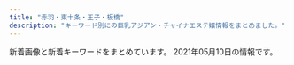 ```yaml
---
title: "赤羽・東十条・王子・板橋"
description: "キーワード別にの巨乳アジアン・チャイナエステ嬢情報をまとめました。"
---
```


新着画像と新着キーワードをまとめています。
2021年05月10日の情報です。

<DmmAffiliateIns />
<KeywordTable
  shops={
    [
    {
        "url": "https://wagaya.xyz.mn/",
        "station": "JR\u738b\u5b50\u99c5\u4e2d\u592e\u53e3",
        "name": "\u6211\u304c\u5bb6",
        "img_links": [
            "https://wagaya.xyz.mn/photos/sites/56/2021/04/2021040506054956.jpg",
            "https://wagaya.xyz.mn/photos/sites/56/2021/04/2021041205512892.jpg",
            "https://wagaya.xyz.mn/photos/sites/56/2021/04/202104050602539.jpg",
            "https://wagaya.xyz.mn/images/s_staff.png",
            "https://wagaya.xyz.mn/images/top.jpg",
            "https://wagaya.xyz.mn/images/s_news.png",
            "https://wagaya.xyz.mn/images/nbj1.png",
            "https://wagaya.xyz.mn/photos/sites/56/2021/04/2021041205512961.jpg",
            "https://wagaya.xyz.mn/images/mobile.jpg"
        ],
        "keywords": {
            "C": 11,
            "D": 20,
            "86": 5,
            "85": 10,
            "83": 5
        }
    },
    {
        "station": "\u5c3e\u4e45\u99c5",
        "img_links": [
            "https://nippori-massage.com/images/esthe1.jpg",
            "https://nippori-massage.com/icon/yelp.png",
            "https://nippori-massage.com/footer/footer-staff.png",
            "https://nippori-massage.com/images/esthe2.jpg",
            "https://nippori-massage.com/images/line_friend.png",
            "https://nippori-massage.com/footer/footer-tel.png",
            "https://nippori-massage.com/icon/twitter.png",
            "https://nippori-massage.com/room/room-l1.jpg",
            "https://nippori-massage.com/icon/line.png",
            "https://nippori-massage.com/mens-esthe/2021/04/15/sakura-s1.jpg",
            "https://nippori-massage.com/staff/sakura-s1.jpg",
            "https://nippori-massage.com/room/room-l4.jpg",
            "https://nippori-massage.com/images/esthe3.jpg",
            "https://nippori-massage.com/images/main-sp.jpg",
            "https://nippori-massage.com/room/room-l3.jpg",
            "https://nippori-massage.com/staff/sakura-l1.jpg",
            "https://nippori-massage.com/images/header3.png",
            "https://nippori-massage.com/images/clear.png",
            "https://nippori-massage.com/footer/footer-line.png",
            "https://nippori-massage.com/images/esthe4.jpg",
            "https://nippori-massage.com/line/10min-coupon.png",
            "https://nippori-massage.com/images/obi.jpg",
            "https://nippori-massage.com/room/room-l2.jpg",
            "https://nippori-massage.com//icon/facebook.png",
            "https://scdn.line-apps.com/n/line_add_friends/btn/ja.png",
            "https://nippori-massage.com/images/qrcode.png",
            "https://nippori-massage.com/images/main1.jpg",
            "https://nippori-massage.com/line/line-qr.png",
            "https://nippori-massage.com/icon/facebook.png"
        ],
        "url": "https://nippori-massage.com/",
        "keywords": {},
        "name": "\u56de\u697d\u82d1"
    },
    {
        "station": "JR\u6771\u5341\u6761\u99c5\u5317\u53e3",
        "img_links": [
            "http://shanshan-esthe.com/img/st16.jpg",
            "http://shanshan-esthe.com/img/sta14.jpg",
            "http://shanshan-esthe.com/img/sta0.jpg",
            "http://shanshan-esthe.com/img/no.png",
            "http://shanshan-esthe.com/img/st14.jpg"
        ],
        "keywords": {
            "D": 2,
            "86": 2
        },
        "name": "\u9999\u9999",
        "url": "http://shanshan-esthe.com/"
    },
    {
        "station": "JR\u5341\u6761\u99c5\u5357\u53e3",
        "name": "\u7e01\u697d",
        "url": "http://figret.xyz/",
        "keywords": {
            "87": 1,
            "D": 3,
            "C": 1,
            "85": 2
        },
        "img_links": [
            "http://figret.xyz/static/picture/bar-news.png",
            "http://figret.xyz/uploads/200520/1-200520094144146.jpg",
            "http://figret.xyz/static/picture/info_text.jpg",
            "http://figret.xyz/static/picture/info1.jpg",
            "http://figret.xyz/static/picture/info2.jpg",
            "http://figret.xyz/static/picture/bar-infomation.png",
            "http://figret.xyz/static/picture/bar-inte.png",
            "http://figret.xyz/uploads/200520/1-200520100455411.jpg",
            "http://figret.xyz/static/picture/bar-girls.png",
            "http://figret.xyz/static/picture/girls-bar.png",
            "http://figret.xyz/uploads/200520/1-200520100430557.jpg",
            "http://figret.xyz/uploads/210501/1-2105011FK05b.jpg"
        ]
    },
    {
        "name": "Last Paradise \uff5e\u30e9\u30b9\u30c8\u30d1\u30e9\u30c0\u30a4\u30b9\uff5e",
        "station": "JR\u8d64\u7fbd\u99c5\u5357\u53e3",
        "img_links": [
            "http://lastpara.net/image/cast/cast_263_1_l.jpg",
            "http://lastpara.net/image/cast/cast_265_1_l.jpg",
            "http://lastpara.net/image/cast/cast_286_1_l.jpg",
            "http://lastpara.net/image/cast/cast_287_1_s.jpg",
            "http://lastpara.net/img/event/camp_top_02.jpg",
            "http://lastpara.net/image/cast/cast_265_1_s.jpg",
            "http://lastpara.net/image/cast/cast_256_1_s.jpg",
            "http://lastpara.net/image/cast/cast_259_1_l.jpg",
            "http://lastpara.net/img/recuit.png",
            "http://lastpara.net/image/cast/cast_261_1_l.jpg",
            "http://lastpara.net/image/cast/cast_256_1_l.jpg",
            "http://lastpara.net/image/cast/cast_287_1_l.jpg",
            "http://lastpara.net/image/cast/cast_263_1_s.jpg",
            "http://lastpara.net/image/cast/cast_255_1_l.jpg",
            "http://lastpara.net/image/cast/cast_259_1_s.jpg",
            "http://lastpara.net/image/cast/cast_286_1_s.jpg",
            "http://lastpara.net/img/news-ttl.jpg",
            "http://lastpara.net/image/cast/cast_262_1_l.jpg"
        ],
        "keywords": {
            "84": 4,
            "90": 2,
            "86": 4,
            "85": 9
        },
        "url": "http://lastpara.net/"
    },
    {
        "img_links": [
            "http://www.cocosia.work/img/int1.jpg",
            "http://www.cocosia.work/staff/yuyu1.jpg",
            "http://www.cocosia.work/staff/rea1.jpg",
            "http://www.cocosia.work/staff/mao1.jpg",
            "http://www.cocosia.work/img/int3_sp.jpg",
            "http://www.cocosia.work/img/int2_sp.jpg",
            "http://www.cocosia.work/staff/hina1.jpg",
            "http://www.cocosia.work/img/concept.jpg",
            "http://www.cocosia.work/staff/hina.jpg",
            "http://www.cocosia.work/staff/riya.jpg",
            "http://www.cocosia.work/img/bn_contact_sp.jpg",
            "http://www.cocosia.work/img/int3.jpg",
            "http://www.cocosia.work/img/bn_howto_sp.jpg",
            "http://www.cocosia.work/img/concept_sp.jpg",
            "http://www.cocosia.work/staff/rea.jpg",
            "http://www.cocosia.work/staff/mika.jpg",
            "http://www.cocosia.work/img/i_tel.png",
            "http://www.cocosia.work/staff/riya1.jpg",
            "http://www.cocosia.work/staff/yuyu.jpg",
            "http://www.cocosia.work/img/bn_howto.jpg",
            "http://www.cocosia.work/staff/mika1.jpg",
            "http://www.cocosia.work/img/header_info.png",
            "http://www.cocosia.work/img/bn_contact.jpg",
            "http://www.cocosia.work/img/int1_sp.jpg",
            "http://www.cocosia.work/img/int2.jpg",
            "http://www.cocosia.work/staff/mao.jpg"
        ],
        "name": "Cocosia \uff5e\u30b3\u30b3\u30b7\u30a2\uff5e",
        "keywords": {
            "C": 15,
            "85": 2,
            "87": 6,
            "86": 8,
            "D": 10,
            "E": 6
        },
        "station": "JR\u8d64\u7fbd\u99c5\u897f\u53e3",
        "url": "http://www.cocosia.work/"
    },
    {
        "keywords": {},
        "name": "\u767e\u5408",
        "img_links": [
            "http://www.l-yuri.work/images/5.png",
            "http://www.l-yuri.work/images/int1.png",
            "http://www.l-yuri.work/images/4.png",
            "http://www.l-yuri.work/staff/miki.jpg",
            "http://www.l-yuri.work/staff/rina.jpg",
            "http://www.l-yuri.work/img/rina1.jpg",
            "http://www.l-yuri.work/images/int2.png",
            "http://www.l-yuri.work/images/s1.png",
            "http://www.l-yuri.work/staff/aki.jpg",
            "http://www.l-yuri.work/img/emi1.jpg",
            "http://www.l-yuri.work/images/head.jpg",
            "http://www.l-yuri.work/images/mobile.jpg",
            "http://www.l-yuri.work/img/kaori1.jpg",
            "http://www.l-yuri.work/images/h_line.jpg",
            "http://www.l-yuri.work/images/staff_t.jpg",
            "http://www.l-yuri.work/images/2.png",
            "http://www.l-yuri.work/img/miki1.jpg",
            "http://www.l-yuri.work/img/aki1.jpg",
            "http://www.l-yuri.work/staff/kaori.jpg",
            "http://www.l-yuri.work/images/1.png",
            "http://www.l-yuri.work/staff/emi.jpg",
            "http://www.l-yuri.work/images/tel.jpg",
            "http://www.l-yuri.work/images/tg.jpg",
            "http://www.l-yuri.work/images/interior_t.jpg",
            "http://www.l-yuri.work/images/sys.png",
            "http://www.l-yuri.work/images/3.png",
            "http://www.l-yuri.work/images/news.png"
        ],
        "station": "\u84ee\u6839\u99c5\u6771\u53e3",
        "url": "http://www.l-yuri.work/"
    },
    {
        "url": "http://oji.pink/",
        "keywords": {
            "C": 15
        },
        "station": "JR\u738b\u5b50\u99c5\u5317\u53e3",
        "name": "\u7f8e\u5065",
        "img_links": [
            "http://oji.pink/images/yuki.jpg",
            "http://oji.pink/images/new1.jpg",
            "http://oji.pink/images/r3.jpg",
            "http://oji.pink/images/zi_link.png",
            "http://oji.pink/images/g0.jpg",
            "http://oji.pink/images/g2.jpg",
            "http://oji.pink/images/3.png",
            "http://oji.pink/images/r2.jpg",
            "http://oji.pink/images/mobile.jpg",
            "http://oji.pink/images/1.png",
            "http://oji.pink/images/top.jpg",
            "http://oji.pink/images/aki.jpg",
            "http://oji.pink/images/zi_staff.png",
            "http://oji.pink/images/g1.jpg",
            "http://oji.pink/images/g7.jpg",
            "http://oji.pink/images/r1.jpg",
            "http://oji.pink/images/g5.jpg",
            "http://oji.pink/images/r4.jpg"
        ]
    },
    {
        "img_links": [
            "http://www.goodtime.iesjp.com/files/007.jpg",
            "http://www.goodtime.iesjp.com/images/m-top-right04.jpg",
            "http://www.goodtime.iesjp.com/images/m-top02.jpg",
            "http://www.goodtime.iesjp.com/images/m-head.jpg",
            "http://www.goodtime.iesjp.com/photo_news/upimg/6226360739cbd5fa6e_0.jpg",
            "http://www.goodtime.iesjp.com/photo_news/upimg/22286608910ac9b0db_0.jpg",
            "http://www.goodtime.iesjp.com/images/m-top-right01.jpg",
            "http://www.goodtime.iesjp.com/images/m-left.jpg",
            "http://www.goodtime.iesjp.com/photo_news/upimg/529386029caabbb08f_0.jpg",
            "http://www.goodtime.iesjp.com/files/006.jpg",
            "http://www.goodtime.iesjp.com/images/top-left01.jpg",
            "http://www.goodtime.iesjp.com/images/call.png",
            "http://www.goodtime.iesjp.com/images/m-top-right03.jpg",
            "http://www.goodtime.iesjp.com/photo_news/upimg/2288060497ed9031e6_0.jpg",
            "http://www.goodtime.iesjp.com/images/m-yejiao.jpg",
            "http://www.goodtime.iesjp.com/images/m-right.jpg",
            "http://www.goodtime.iesjp.com/photo_news/upimg/20911603de0e3ad912_0.jpg",
            "http://www.goodtime.iesjp.com/files/003.jpg",
            "http://www.goodtime.iesjp.com/photo_news/upimg/1591860540114b630a_0.jpg",
            "http://www.goodtime.iesjp.com/files/001.jpg",
            "http://www.goodtime.iesjp.com/images/m-top03.jpg",
            "http://www.goodtime.iesjp.com/images/m-top-right02.jpg",
            "http://www.goodtime.iesjp.com/files/004.jpg",
            "http://www.goodtime.iesjp.com/photo_news/upimg/43415603819cc9fd0d_1.jpg"
        ],
        "station": "\u8d64\u7fbd\u5ca9\u6df5\u99c52\u756a\u51fa\u53e3",
        "url": "http://www.goodtime.iesjp.com/",
        "keywords": {
            "D": 8,
            "85": 2,
            "87": 8,
            "\u30bb\u30af\u30b7\u30fc": 3
        },
        "name": "GOOD TIME"
    },
    {
        "keywords": {},
        "name": "Only one \uff5e\u30aa\u30f3\u30ea\u30fc\u30ef\u30f3\uff5e",
        "url": "http://www.roserelaxation.info/",
        "img_links": [
            "http://www.roserelaxation.info/upload/201807/1531195952.jpg",
            "http://www.roserelaxation.info/upload/201712/1512155748.jpg",
            "http://www.roserelaxation.info/upload/201807/1531195547.jpg",
            "http://www.roserelaxation.info/upload/images/20171206_133002.jpg",
            "http://www.roserelaxation.info/upload/201712/thumb/1512155748.jpg",
            "http://www.roserelaxation.info/upload/202007/thumb_dis/1594636684.jpg",
            "http://www.roserelaxation.info/upload/201807/thumb/1531195952.jpg",
            "http://www.roserelaxation.info/upload/201707/1499300573.jpg",
            "http://www.roserelaxation.info/upload/201712/thumb_dis/1512155748.jpg",
            "http://www.roserelaxation.info/upload/201807/thumb/1531195547.jpg",
            "http://www.roserelaxation.info/upload/201808/thumb_dis/1535596152.jpg",
            "http://www.roserelaxation.info/upload/201807/thumb_dis/1531197286.jpg",
            "http://www.roserelaxation.info/upload/images/20171206_132851.jpg",
            "http://www.roserelaxation.info/upload/202007/1594636246.jpg",
            "http://www.roserelaxation.info/upload/images/20171206_132823.jpg",
            "http://www.roserelaxation.info/upload/202007/thumb_dis/1594636246.jpg",
            "http://www.roserelaxation.info/upload/201801/1517150493.jpg",
            "http://www.roserelaxation.info/upload/202007/thumb_dis/1594636355.jpg",
            "http://www.roserelaxation.info/upload/201708/1502280972.jpg",
            "http://www.roserelaxation.info/upload/201807/1531197286.jpg",
            "http://www.roserelaxation.info/upload/images/20171206_132919.jpg",
            "http://www.roserelaxation.info/upload/images/20170706_091357.jpg",
            "http://www.roserelaxation.info/upload/201807/thumb_dis/1531195952.jpg",
            "http://www.roserelaxation.info/upload/images/20171214_032900.jpg",
            "http://www.roserelaxation.info/upload/202007/thumb/1594636246.jpg",
            "http://www.roserelaxation.info/upload/201801/thumb/1517150493.jpg",
            "http://www.roserelaxation.info/upload/202007/thumb/1594636684.jpg",
            "http://www.roserelaxation.info/upload/202007/1594636355.jpg",
            "http://www.roserelaxation.info/upload/201801/thumb_dis/1517150493.jpg",
            "http://www.roserelaxation.info/upload/202008/1598846272.jpg",
            "http://www.roserelaxation.info/upload/202007/thumb_dis/1594636322.jpg",
            "http://www.roserelaxation.info/upload/201807/thumb_dis/1531195547.jpg",
            "http://www.roserelaxation.info/upload/202007/thumb/1594636355.jpg",
            "http://www.roserelaxation.info/upload/images/20170525_102731.jpg",
            "http://www.roserelaxation.info/upload/images/20170613_104732.jpg",
            "http://www.roserelaxation.info/upload/202007/1594636684.jpg",
            "http://www.roserelaxation.info/upload/201708/thumb_dis/1502280972.jpg"
        ],
        "station": "JR\u8d64\u7fbd\u99c5\u5357\u53e3"
    },
    {
        "keywords": {},
        "img_links": [
            "http://kissyourelax.xyz/uploads/200812/1-200Q2125423452.jpg",
            "http://kissyourelax.xyz/uploads/190426/1-1Z4261G229208.jpg",
            "http://kissyourelax.xyz/uploads/190514/1-1Z5140R02A31.jpg",
            "http://kissyourelax.xyz/uploads/190422/1-1Z42214343N22.jpg",
            "http://kissyourelax.xyz/uploads/190422/1-1Z422143352a6.jpg",
            "http://kissyourelax.xyz/uploads/190426/1-1Z4261G221600.jpg",
            "http://kissyourelax.xyz/uploads/200929/1-200929125H1111.jpg",
            "http://kissyourelax.xyz/img/botton.jpg",
            "http://kissyourelax.xyz/uploads/190802/1-1ZP20P91YN.jpg",
            "http://kissyourelax.xyz/uploads/190712/1-1ZG2111A3147.jpg",
            "http://kissyourelax.xyz/uploads/190426/1-1Z4261G1591I.jpg",
            "http://kissyourelax.xyz/uploads/190422/1-1Z422144244F3.jpg",
            "http://kissyourelax.xyz/uploads/191213/1-1912131550052E.jpg",
            "http://kissyourelax.xyz/uploads/191129/1-191129154603T5.jpg",
            "http://kissyourelax.xyz/uploads/190625/1-1Z625204313L6.jpg",
            "http://kissyourelax.xyz/uploads/191213/1-19121315493M58.jpg",
            "http://kissyourelax.xyz/uploads/190802/1-1ZP20P930U4.jpg",
            "http://kissyourelax.xyz/uploads/190625/1-1Z625203Q3N2.jpg",
            "http://kissyourelax.xyz/uploads/190920/1-1Z9200Z645220.jpg",
            "http://kissyourelax.xyz/uploads/190514/1-1Z5140R044351.jpg",
            "http://kissyourelax.xyz/uploads/200929/1-200929125F62K.jpg",
            "http://kissyourelax.xyz/img/s0.png",
            "http://kissyourelax.xyz/uploads/190712/1-1ZG2111F3448.jpg",
            "http://kissyourelax.xyz/uploads/200812/1-200Q212540D24.jpg"
        ],
        "name": "Kiss you",
        "station": "JR\u8d64\u7fbd\u99c5",
        "url": "http://kissyourelax.xyz/"
    },
    {
        "name": "Jessica",
        "url": "http://minming.work/",
        "station": "\u9ad8\u5cf6\u5e73\u99c5",
        "img_links": [
            "http://minming.work/uploads/210405/1-2104051H4034V.jpg",
            "http://minming.work/uploads/210405/1-2104051H21N45.jpg",
            "http://minming.work/uploads/allimg/210222/1-2102221K144L3.png",
            "http://minming.work/uploads/210405/1-2104051H30X20.jpg"
        ],
        "keywords": {
            "88": 1,
            "D": 3,
            "86": 2
        }
    },
    {
        "img_links": [
            "http://www.darling.esjp.info/files/008.jpg",
            "http://www.darling.esjp.info/files/007.jpg",
            "http://www.darling.esjp.info/img/nav-002.png",
            "http://www.darling.esjp.info/img/nav-006.png",
            "http://www.darling.esjp.info/files/002.jpg",
            "http://www.darling.esjp.info/img/tel.png",
            "http://www.darling.esjp.info/img/stb.jpg",
            "http://www.darling.esjp.info/files/001.jpg",
            "http://www.darling.esjp.info/img/nav-001.png",
            "http://www.darling.esjp.info/img/nav-004.png",
            "http://www.darling.esjp.info/img/nav-003.png",
            "http://www.darling.esjp.info/files/003.jpg",
            "http://www.darling.esjp.info/img/nav-005.png",
            "http://www.darling.esjp.info/img/top01.png",
            "http://www.darling.esjp.info/img/stt.jpg"
        ],
        "keywords": {
            "D": 5,
            "86": 1,
            "87": 4
        },
        "station": "JR\u8d64\u7fbd\u99c5\u5357\u53e3",
        "url": "http://www.darling.esjp.info/",
        "name": "Darling \uff5e\u30c0\u30fc\u30ea\u30f3\uff5e"
    },
    {
        "img_links": [
            "http://yuri.msa.jp/images/ser4.jpg",
            "http://yuri.msa.jp/images/ser1.jpg",
            "http://yuri.msa.jp/layer/images/top/top_03.jpg",
            "http://yuri.msa.jp/images/1.jpg",
            "http://yuri.msa.jp/images/s_service.png",
            "http://yuri.msa.jp/layer/images/top/top_06.jpg",
            "http://yuri.msa.jp/images/top1.jpg",
            "http://yuri.msa.jp/images/wenzi-staff.png",
            "http://yuri.msa.jp/images/staff_bj4.png",
            "http://yuri.msa.jp/images/staff_02.jpg",
            "http://yuri.msa.jp/layer/images/top/top_01.jpg",
            "http://yuri.msa.jp/layer/images/top/top_05.jpg",
            "http://yuri.msa.jp/images/top2.jpg",
            "http://yuri.msa.jp/layer/images/top/top_02.jpg",
            "http://yuri.msa.jp/images/staff_01.jpg",
            "http://yuri.msa.jp/images/s_info.png",
            "http://yuri.msa.jp/images/staff_bj1.png",
            "http://yuri.msa.jp/layer/images/top/top_08.png",
            "http://yuri.msa.jp/images/staff_04.jpg",
            "http://yuri.msa.jp/images/staff_03.jpg",
            "http://yuri.msa.jp/images/ser2.jpg",
            "http://yuri.msa.jp/images/staff_06.jpg",
            "http://yuri.msa.jp/images/ser3.jpg",
            "http://yuri.msa.jp/layer/images/top/top_04.jpg",
            "http://yuri.msa.jp/layer/images/top.jpg",
            "http://yuri.msa.jp/images/info.png"
        ],
        "url": "http://yuri.msa.jp/",
        "name": "\u767e\u5408",
        "keywords": {
            "85": 3,
            "84": 3,
            "83": 3,
            "86": 3
        },
        "station": "JR\u6771\u5341\u6761\u99c5\u5317\u53e3"
    },
    {
        "station": "JR\u8d64\u7fbd\u99c5\u6771\u53e3",
        "keywords": {
            "87": 6,
            "D": 6,
            "C": 30,
            "E": 6,
            "85": 30,
            "86": 6
        },
        "img_links": [
            "http://www.kaen.relaxmens.com/images/img_tel.png",
            "http://www.kaen.relaxmens.com/images/tit_new.png",
            "http://www.kaen.relaxmens.com/images/sp_tit_therapist.png",
            "http://www.kaen.relaxmens.com/images/acc2.jpg",
            "http://www.kaen.relaxmens.com/images/acc4.jpg",
            "http://www.kaen.relaxmens.com/images/acc1.jpg",
            "http://www.kaen.relaxmens.com/files/006.jpg",
            "http://www.kaen.relaxmens.com/files/007.jpg",
            "http://www.kaen.relaxmens.com/files/002.jpg",
            "http://www.kaen.relaxmens.com/files/005.jpg",
            "http://www.kaen.relaxmens.com/images/acc5.jpg",
            "http://www.kaen.relaxmens.com/files/009.jpg",
            "http://www.kaen.relaxmens.com/images/top.jpg",
            "http://www.kaen.relaxmens.com/images/tit_therapist.png",
            "http://www.kaen.relaxmens.com/files/008.jpg",
            "http://www.kaen.relaxmens.com/images/maining.jpg",
            "http://www.kaen.relaxmens.com/images/sp_top.jpg",
            "http://www.kaen.relaxmens.com/files/001.jpg",
            "http://www.kaen.relaxmens.com/images/sp_tit_new.png",
            "http://www.kaen.relaxmens.com/images/kanban.jpg",
            "http://www.kaen.relaxmens.com/images/acc3.jpg"
        ],
        "name": "\u83ef\u8276",
        "url": "http://www.kaen.relaxmens.com/"
    },
    {
        "url": "http://esthe-japan.work/flower/",
        "station": "JR\u8d64\u7fbd\u99c5\u5357\u6539\u672d\u53e3(\u6771)",
        "img_links": [
            "http://esthe-japan.work/flower/upload/202004/1588153474.png"
        ],
        "name": "FLOWER",
        "keywords": {
            "88": 3,
            "\u30bb\u30af\u30b7\u30fc": 6,
            "98": 1,
            "87": 3,
            "89": 3
        }
    },
    {
        "station": "JR\u8d64\u7fbd\u99c5\u6771\u53e3",
        "name": "\u30c0\u30fc\u30ea\u30f3",
        "img_links": [
            "http://angel-aroma.net/img/m3.jpg",
            "http://angel-aroma.net/img/no.png",
            "http://angel-aroma.net/img/sta5.jpg",
            "http://angel-aroma.net/img/m4.jpg",
            "http://angel-aroma.net/img/m1.jpg",
            "http://angel-aroma.net/img/m10.jpg",
            "http://angel-aroma.net/img/top.jpg",
            "http://angel-aroma.net/img/m2.jpg",
            "http://angel-aroma.net/img/m6.jpg",
            "http://angel-aroma.net/img/sta6.jpg",
            "http://angel-aroma.net/img/qr.jpg",
            "http://angel-aroma.net/img/sta3.jpg",
            "http://angel-aroma.net/img/m5.jpg",
            "http://angel-aroma.net/img/sta2.jpg",
            "http://angel-aroma.net/img/stafft.jpg",
            "http://angel-aroma.net/img/m30.jpg",
            "http://angel-aroma.net/img/m20.jpg",
            "http://angel-aroma.net/img/sta1.jpg"
        ],
        "url": "http://angel-aroma.net/",
        "keywords": {
            "82": 2,
            "86": 4,
            "87": 2,
            "84": 2
        }
    },
    {
        "url": "https://higashijujo-mensesthe.com/",
        "name": "Love Sea",
        "img_links": [
            "https://higashijujo-mensesthe.com/images/header3.png",
            "https://higashijujo-mensesthe.com/2019/10/21/rika-s1.jpg",
            "https://higashijujo-mensesthe.com/images/clear.png",
            "https://higashijujo-mensesthe.com/staff/satomi-s1.jpg",
            "https://higashijujo-mensesthe.com/menu/gallery.png",
            "https://higashijujo-mensesthe.com/2019/08/23/satomi-s1.jpg",
            "https://higashijujo-mensesthe.com/room/room-l4.jpg",
            "https://higashijujo-mensesthe.com/staff/kimi-s2.jpg",
            "https://higashijujo-mensesthe.com/staff/kimi-l1.jpg",
            "https://higashijujo-mensesthe.com/icon/line.png",
            "https://higashijujo-mensesthe.com/room/room-l1.jpg",
            "https://higashijujo-mensesthe.com/images/camp.jpg",
            "https://higashijujo-mensesthe.com/room/esthe3.jpg",
            "https://higashijujo-mensesthe.com/2019/08/22/runa-s1.jpg",
            "https://higashijujo-mensesthe.com/2020/02/29/lime-s1.jpg",
            "https://higashijujo-mensesthe.com/images/main-sp.jpg",
            "https://higashijujo-mensesthe.com/menu/blog.png",
            "https://higashijujo-mensesthe.com/staff/kimi-l2.jpg",
            "https://higashijujo-mensesthe.com/2019/08/10/kimi-s1.jpg",
            "https://higashijujo-mensesthe.com/images/qrcode.png",
            "https://higashijujo-mensesthe.com/room/room-l2.jpg",
            "https://higashijujo-mensesthe.com/staff/satomi-l1.jpg",
            "https://higashijujo-mensesthe.com/room/room-l3.jpg",
            "https://higashijujo-mensesthe.com/staff/runa-l1.jpg",
            "https://higashijujo-mensesthe.com/staff/kimi-s1.jpg",
            "https://higashijujo-mensesthe.com/menu/home.png",
            "https://higashijujo-mensesthe.com/images/footer-l.png",
            "https://higashijujo-mensesthe.com/button/home.png",
            "https://higashijujo-mensesthe.com/staff/rika-l1.jpg",
            "https://higashijujo-mensesthe.com/images/flower.png",
            "https://higashijujo-mensesthe.com/staff/runa-s1.jpg",
            "https://higashijujo-mensesthe.com/room/esthe2.jpg",
            "https://higashijujo-mensesthe.com/button/blog.png",
            "https://higashijujo-mensesthe.com/staff/rika-s1.jpg",
            "https://higashijujo-mensesthe.com/menu/info.png",
            "https://higashijujo-mensesthe.com/button/staff.png",
            "https://higashijujo-mensesthe.com/room/esthe1.jpg",
            "https://higashijujo-mensesthe.com/icon/facebook.png",
            "https://higashijujo-mensesthe.com/icon/twitter.png",
            "https://higashijujo-mensesthe.com/staff/lime-l1.jpg",
            "https://higashijujo-mensesthe.com/images/footer-r.png",
            "https://higashijujo-mensesthe.com/staff/lime-s1.jpg",
            "https://higashijujo-mensesthe.com/menu/friend.png",
            "https://higashijujo-mensesthe.com/images/main1.jpg",
            "https://higashijujo-mensesthe.com/icon/yelp.png"
        ],
        "station": "JR\u6771\u5341\u6761\u99c5\u5317\u53e3",
        "keywords": {}
    },
    {
        "keywords": {
            "E": 5,
            "87": 5,
            "86": 10,
            "85": 5,
            "D": 10,
            "C": 5
        },
        "url": "http://coconat.work/",
        "name": "\u30b3\u30b3\u30ca\u30c3\u30c4",
        "station": "JR\u8d64\u7fbd\u99c5\u6771\u53e3",
        "img_links": [
            "http://coconat.work/staff/yuyu1.jpg",
            "http://coconat.work/staff/rina1.jpg",
            "http://coconat.work/images/interior_t.jpg",
            "http://coconat.work/staff/ayaka1.jpg",
            "http://coconat.work/images/call.png",
            "http://coconat.work/staff/yuko1.jpg",
            "http://coconat.work/images/staff_t.jpg",
            "http://coconat.work/images/m-head01.jpg",
            "http://coconat.work/images/news_t.jpg",
            "http://coconat.work/images/m-top004.jpg",
            "http://coconat.work/images/news.jpg"
        ]
    },
    {
        "station": "JR\u8d64\u7fbd\u99c5\u6771\u53e3",
        "keywords": {
            "84": 1,
            "D": 3,
            "87": 1,
            "85": 1,
            "89": 1,
            "C": 1,
            "E": 2,
            "86": 2
        },
        "url": "http://www.e-baby.work/",
        "img_links": [
            "http://www.e-baby.work/img/all/loader.png",
            "http://www.e-baby.work/staff/yuka1.jpg",
            "http://www.e-baby.work/staff/haru1.jpg",
            "http://www.e-baby.work/staff/kumi1.jpg",
            "http://www.e-baby.work/staff/karen1.jpg",
            "http://www.e-baby.work/staff/kumic.jpg",
            "http://www.e-baby.work/staff/maya1.jpg",
            "http://www.e-baby.work/img/all/icon2.png",
            "http://www.e-baby.work/staff/rina1.jpg"
        ],
        "name": "\u30a2\u30a4\u30ea\u30b9"
    },
    {
        "img_links": [
            "http://esthe-taiwanaroma.com/img/pagetop.png",
            "http://esthe-taiwanaroma.com/img/mizuho03.jpg",
            "http://esthe-taiwanaroma.com/img/topbg02.jpg",
            "http://esthe-taiwanaroma.com/img/corona-4.jpg",
            "http://esthe-taiwanaroma.com/img/mask04.jpg",
            "http://esthe-taiwanaroma.com/img/corona-5.jpg",
            "http://esthe-taiwanaroma.com/img/reina3.jpg",
            "http://esthe-taiwanaroma.com/img/tel_img.png",
            "http://esthe-taiwanaroma.com/img/corona-2.jpg",
            "http://esthe-taiwanaroma.com/img/emi001.jpg",
            "http://esthe-taiwanaroma.com/img/mami.jpg",
            "http://esthe-taiwanaroma.com/img/mami03.png",
            "http://esthe-taiwanaroma.com/img/head_img.png",
            "http://esthe-taiwanaroma.com/img/sara002.jpg",
            "http://esthe-taiwanaroma.com/img/corona-3.jpg",
            "http://esthe-taiwanaroma.com/img/anna.png",
            "http://esthe-taiwanaroma.com/img/4ugai.png",
            "http://esthe-taiwanaroma.com/img/photo_01.jpg",
            "http://esthe-taiwanaroma.com/img/erika01.jpg",
            "http://esthe-taiwanaroma.com/img/sayaka.jpg",
            "http://esthe-taiwanaroma.com/img/yuki.jpg",
            "http://esthe-taiwanaroma.com/img/mask02.jpg",
            "http://esthe-taiwanaroma.com/img/mask05.jpg",
            "http://esthe-taiwanaroma.com/img/hina.jpg",
            "http://esthe-taiwanaroma.com/img/sara2.jpg",
            "http://esthe-taiwanaroma.com/img/mask01.jpg",
            "http://esthe-taiwanaroma.com/img/mask03.jpg",
            "http://esthe-taiwanaroma.com/img/2biore.png",
            "http://esthe-taiwanaroma.com/img/kasumi.jpg",
            "http://esthe-taiwanaroma.com/img/3kenon.png",
            "http://esthe-taiwanaroma.com/img/1purazuma.png",
            "http://esthe-taiwanaroma.com/img/ami.jpg"
        ],
        "keywords": {},
        "url": "http://esthe-taiwanaroma.com/",
        "station": "JR\u8d64\u7fbd\u99c5\u5357\u53e3",
        "name": "\u53f0\u6e7e\u30a2\u30ed\u30de"
    }
]
}
/>
<DmmAffiliateScript />
